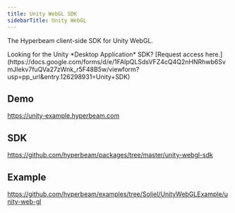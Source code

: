 ```yaml
---
title: Unity WebGL SDK
sidebarTitle: Unity WebGL
---
```


The Hyperbeam client-side SDK for Unity WebGL.

<Info>
  Looking for the Unity *Desktop Application* SDK? [Request access
  here.](https://docs.google.com/forms/d/e/1FAIpQLSdsVFZ4cQ4Q2nHNRhwb6SvmJIekv7fuQVa27zWnk_r5F48B5w/viewform?usp=pp_url&entry.126298931=Unity+SDK)
</Info>

## Demo

https://unity-example.hyperbeam.com

## SDK

https://github.com/hyperbeam/packages/tree/master/unity-webgl-sdk

## Example

https://github.com/hyperbeam/examples/tree/Soliel/UnityWebGLExample/unity-web-gl
